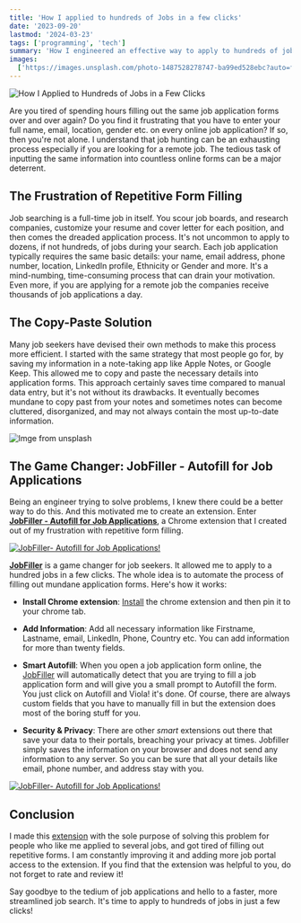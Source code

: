 ```yaml
---
title: 'How I applied to hundreds of Jobs in a few clicks'
date: '2023-09-20'
lastmod: '2024-03-23'
tags: ['programming', 'tech']
summary: 'How I engineered an effective way to apply to hundreds of jobs in a few clicks by creating a Chrome extension that does the heavy lifting'
images:
  ['https://images.unsplash.com/photo-1487528278747-ba99ed528ebc?auto=format&fit=crop&w=1040&q=80']
---
```


![How I Applied to Hundreds of Jobs in a Few Clicks](https://images.unsplash.com/photo-1487528278747-ba99ed528ebc?auto=format&fit=crop&w=1040&q=80)

Are you tired of spending hours filling out the same job application forms over and over again? Do you find it frustrating that you have to enter your full name, email, location, gender etc. on every online job application? If so, then you're not alone. I understand that job hunting can be an exhausting process especially if you are looking for a remote job. The tedious task of inputting the same information into countless online forms can be a major deterrent.

## The Frustration of Repetitive Form Filling

Job searching is a full-time job in itself. You scour job boards, and research companies, customize your resume and cover letter for each position, and then comes the dreaded application process. It's not uncommon to apply to dozens, if not hundreds, of jobs during your search. Each job application typically requires the same basic details: your name, email address, phone number, location, LinkedIn profile, Ethnicity or Gender and more. It's a mind-numbing, time-consuming process that can drain your motivation. Even more, if you are applying for a remote job the companies receive thousands of job applications a day.

## The Copy-Paste Solution

Many job seekers have devised their own methods to make this process more efficient. I started with the same strategy that most people go for, by saving my information in a note-taking app like Apple Notes, or Google Keep. This allowed me to copy and paste the necessary details into application forms. This approach certainly saves time compared to manual data entry, but it's not without its drawbacks. It eventually becomes mundane to copy past from your notes and sometimes notes can become cluttered, disorganized, and may not always contain the most up-to-date information.

![Imge from unsplash](https://images.unsplash.com/photo-1512758017271-d7b84c2113f1?auto=format&fit=crop&w=786&q=80)

## The Game Changer: JobFiller - Autofill for Job Applications

Being an engineer trying to solve problems, I knew there could be a better way to do this. And this motivated me to create an extension.
Enter [**JobFiller - Autofill for Job Applications**](https://chromewebstore.google.com/detail/jobfiller-autofill-for-jo/pjclfaplmlmplmdjnhpilgpnflnmdbdg), a Chrome extension that I created out of my frustration with repetitive form filling.

[![JobFiller- Autofill for Job Applications!](/static/images/marqiee.png)](https://chromewebstore.google.com/detail/jobfiller-autofill-for-jo/pjclfaplmlmplmdjnhpilgpnflnmdbdg)

[**JobFiller**](https://chromewebstore.google.com/detail/jobfiller-autofill-for-jo/pjclfaplmlmplmdjnhpilgpnflnmdbdg) is a game changer for job seekers. It allowed me to apply to a hundred jobs in a few clicks.
The whole idea is to automate the process of filling out mundane application forms.
Here's how it works:

- **Install Chrome extension**: [Install](https://chromewebstore.google.com/detail/jobfiller-autofill-for-jo/pjclfaplmlmplmdjnhpilgpnflnmdbdg) the chrome extension and then pin it to your chrome tab.

- **Add Information**: Add all necessary information like Firstname, Lastname, email, LinkedIn, Phone, Country etc. You can add information for more than twenty fields.

- **Smart Autofill**: When you open a job application form online, the [JobFiller](https://chromewebstore.google.com/detail/jobfiller-autofill-for-jo/pjclfaplmlmplmdjnhpilgpnflnmdbdg) will automatically detect that you are trying to fill a job application form and will give you a small prompt to Autofill the form. You just click on Autofill and Viola! it's done. Of course, there are always custom fields that you have to manually fill in but the extension does most of the boring stuff for you.

- **Security & Privacy**: There are other _smart_ extensions out there that save your data to their portals, breaching your privacy at times. Jobfiller simply saves the information on your browser and does not send any information to any server. So you can be sure that all your details like email, phone number, and address stay with you.

[![JobFiller- Autofill for Job Applications!](/static/images/jobfiller.gif)](https://chromewebstore.google.com/detail/jobfiller-autofill-for-jo/pjclfaplmlmplmdjnhpilgpnflnmdbdg)

## Conclusion

I made this [extension](https://chromewebstore.google.com/detail/jobfiller-autofill-for-jo/pjclfaplmlmplmdjnhpilgpnflnmdbdg) with the sole purpose of solving this problem for people who like me applied to several jobs, and got tired of filling out repetitive forms. I am constantly improving it and adding more job portal access to the extension. If you find that the extension was helpful to you, do not forget to rate and review it!

Say goodbye to the tedium of job applications and hello to a faster, more streamlined job search. It's time to apply to hundreds of jobs in just a few clicks!
